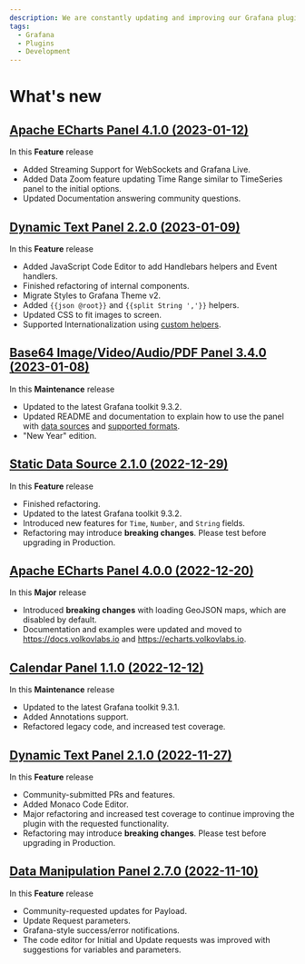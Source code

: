 ```yaml
---
description: We are constantly updating and improving our Grafana plugins.
tags:
  - Grafana
  - Plugins
  - Development
---
```


# What's new

## [Apache ECharts Panel 4.1.0 (2023-01-12)](/blog/echarts-panel-4.1.0-20230113)

In this **Feature** release

- Added Streaming Support for WebSockets and Grafana Live.
- Added Data Zoom feature updating Time Range similar to TimeSeries panel to the initial options.
- Updated Documentation answering community questions.

## [Dynamic Text Panel 2.2.0 (2023-01-09)](/blog/dynamictext-panel-2.2.0-20230110)

In this **Feature** release

- Added JavaScript Code Editor to add Handlebars helpers and Event handlers.
- Finished refactoring of internal components.
- Migrate Styles to Grafana Theme v2.
- Added `{{json @root}}` and `{{split String ','}}` helpers.
- Updated CSS to fit images to screen.
- Supported Internationalization using [custom helpers](/plugins/volkovlabs-dynamictext-panel/code).

## [Base64 Image/Video/Audio/PDF Panel 3.4.0 (2023-01-08)](/blog/image-panel-3.4.0-20230108)

In this **Maintenance** release

- Updated to the latest Grafana toolkit 9.3.2.
- Updated README and documentation to explain how to use the panel with [data sources](/plugins/volkovlabs-image-panel/datasources) and [supported formats](/plugins/volkovlabs-image-panel/formats).
- "New Year" edition.

## [Static Data Source 2.1.0 (2022-12-29)](/blog/static-datasource-2.1.0-20221229)

In this **Feature** release

- Finished refactoring.
- Updated to the latest Grafana toolkit 9.3.2.
- Introduced new features for `Time`, `Number`, and `String` fields.
- Refactoring may introduce **breaking changes**. Please test before upgrading in Production.

## [Apache ECharts Panel 4.0.0 (2022-12-20)](/blog/echarts-panel-4.0.0-20221220)

In this **Major** release

- Introduced **breaking changes** with loading GeoJSON maps, which are disabled by default.
- Documentation and examples were updated and moved to https://docs.volkovlabs.io and https://echarts.volkovlabs.io.

## [Calendar Panel 1.1.0 (2022-12-12)](/blog/calendar-panel-1.1.0-20221212)

In this **Maintenance** release

- Updated to the latest Grafana toolkit 9.3.1.
- Added Annotations support.
- Refactored legacy code, and increased test coverage.

## [Dynamic Text Panel 2.1.0 (2022-11-27)](/blog/dynamictext-panel-2.1.0-20221127)

In this **Feature** release

- Community-submitted PRs and features.
- Added Monaco Code Editor.
- Major refactoring and increased test coverage to continue improving the plugin with the requested functionality.
- Refactoring may introduce **breaking changes**. Please test before upgrading in Production.

## [Data Manipulation Panel 2.7.0 (2022-11-10)](/blog/form-panel-2.7.0-20221110)

In this **Feature** release

- Community-requested updates for Payload.
- Update Request parameters.
- Grafana-style success/error notifications.
- The code editor for Initial and Update requests was improved with suggestions for variables and parameters.
